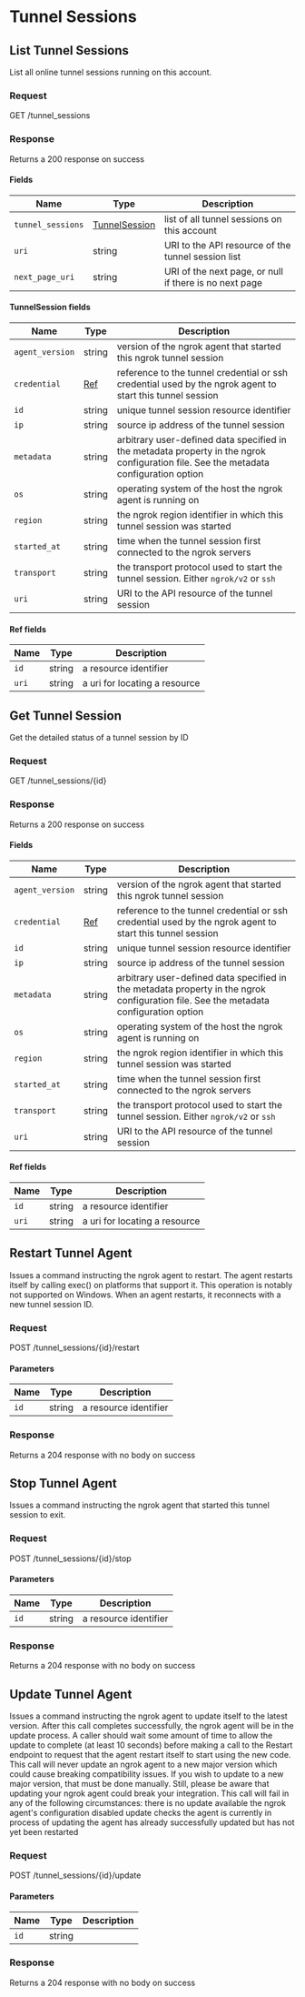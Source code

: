 

# Tunnel Sessions

## List Tunnel Sessions

List all online tunnel sessions running on this account.

### Request

GET /tunnel_sessions

<TunnelSessionsListRequest />

### Response

Returns a 200 response on success

<TunnelSessionsListResponse />

#### Fields

| Name | Type | Description |
|---|---|---|
| `tunnel_sessions` | [TunnelSession](#tunnelsession-fields) | list of all tunnel sessions on this account |
| `uri` | string | URI to the API resource of the tunnel session list |
| `next_page_uri` | string | URI of the next page, or null if there is no next page |

#### TunnelSession fields

| Name | Type | Description |
|---|---|---|
| `agent_version` | string | version of the ngrok agent that started this ngrok tunnel session |
| `credential` | [Ref](#ref-fields) | reference to the tunnel credential or ssh credential used by the ngrok agent to start this tunnel session |
| `id` | string | unique tunnel session resource identifier |
| `ip` | string | source ip address of the tunnel session |
| `metadata` | string | arbitrary user-defined data specified in the metadata property in the ngrok configuration file. See the metadata configuration option |
| `os` | string | operating system of the host the ngrok agent is running on |
| `region` | string | the ngrok region identifier in which this tunnel session was started |
| `started_at` | string | time when the tunnel session first connected to the ngrok servers |
| `transport` | string | the transport protocol used to start the tunnel session. Either `ngrok/v2` or `ssh` |
| `uri` | string | URI to the API resource of the tunnel session |
#### Ref fields

| Name | Type | Description |
|---|---|---|
| `id` | string | a resource identifier |
| `uri` | string | a uri for locating a resource |

## Get Tunnel Session

Get the detailed status of a tunnel session by ID

### Request

GET /tunnel_sessions/\{id\}

<TunnelSessionsGetRequest />

### Response

Returns a 200 response on success

<TunnelSessionsGetResponse />

#### Fields

| Name | Type | Description |
|---|---|---|
| `agent_version` | string | version of the ngrok agent that started this ngrok tunnel session |
| `credential` | [Ref](#ref-fields) | reference to the tunnel credential or ssh credential used by the ngrok agent to start this tunnel session |
| `id` | string | unique tunnel session resource identifier |
| `ip` | string | source ip address of the tunnel session |
| `metadata` | string | arbitrary user-defined data specified in the metadata property in the ngrok configuration file. See the metadata configuration option |
| `os` | string | operating system of the host the ngrok agent is running on |
| `region` | string | the ngrok region identifier in which this tunnel session was started |
| `started_at` | string | time when the tunnel session first connected to the ngrok servers |
| `transport` | string | the transport protocol used to start the tunnel session. Either `ngrok/v2` or `ssh` |
| `uri` | string | URI to the API resource of the tunnel session |

#### Ref fields

| Name | Type | Description |
|---|---|---|
| `id` | string | a resource identifier |
| `uri` | string | a uri for locating a resource |

## Restart Tunnel Agent

Issues a command instructing the ngrok agent to restart. The agent restarts itself by calling exec() on platforms that support it. This operation is notably not supported on Windows. When an agent restarts, it reconnects with a new tunnel session ID.

### Request

POST /tunnel_sessions/\{id\}/restart

<TunnelSessionsRestartRequest />

#### Parameters

| Name | Type | Description |
|---|---|---|
| `id` | string | a resource identifier |

### Response

Returns a 204 response with no body on success

## Stop Tunnel Agent

Issues a command instructing the ngrok agent that started this tunnel session to exit.

### Request

POST /tunnel_sessions/\{id\}/stop

<TunnelSessionsStopRequest />

#### Parameters

| Name | Type | Description |
|---|---|---|
| `id` | string | a resource identifier |

### Response

Returns a 204 response with no body on success

## Update Tunnel Agent

Issues a command instructing the ngrok agent to update itself to the latest version. After this call completes successfully, the ngrok agent will be in the update process. A caller should wait some amount of time to allow the update to complete (at least 10 seconds) before making a call to the Restart endpoint to request that the agent restart itself to start using the new code. This call will never update an ngrok agent to a new major version which could cause breaking compatibility issues. If you wish to update to a new major version, that must be done manually. Still, please be aware that updating your ngrok agent could break your integration. This call will fail in any of the following circumstances: there is no update available the ngrok agent's configuration disabled update checks the agent is currently in process of updating the agent has already successfully updated but has not yet been restarted

### Request

POST /tunnel_sessions/\{id\}/update

<TunnelSessionsUpdateRequest />

#### Parameters

| Name | Type | Description |
|---|---|---|
| `id` | string |  |

### Response

Returns a 204 response with no body on success
